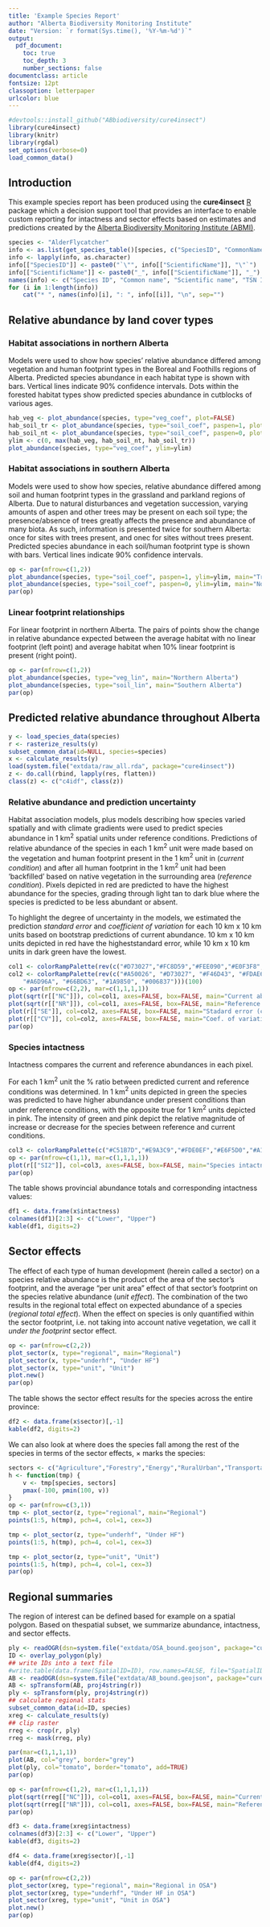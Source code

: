 ```yaml
---
title: 'Example Species Report'
author: "Alberta Biodiversity Monitoring Institute"
date: "Version: `r format(Sys.time(), '%Y-%m-%d')`"
output:
  pdf_document:
    toc: true
    toc_depth: 3
    number_sections: false
documentclass: article
fontsize: 12pt
classoption: letterpaper
urlcolor: blue
---
```


```r
#devtools::install_github("ABbiodiversity/cure4insect")
library(cure4insect)
library(knitr)
library(rgdal)
set_options(verbose=0)
load_common_data()
```

## Introduction

This example species report has been produced using the
**cure4insect** [R](https://www.r-project.org/) package 
which a decision support tool that provides an interface to enable
custom reporting for intactness and sector effects
based on estimates and predictions created by the [Alberta
Biodiversity Monitoring Institute (ABMI)](http://abmi.ca/).

```r
species <- "AlderFlycatcher"
info <- as.list(get_species_table()[species, c("SpeciesID", "CommonName", "ScientificName", "TSNID")])
info <- lapply(info, as.character)
info[["SpeciesID"]] <- paste0("`\"", info[["ScientificName"]], "\"`")
info[["ScientificName"]] <- paste0("_", info[["ScientificName"]], "_")
names(info) <- c("Species ID", "Common name", "Scientific name", "TSN ID")
for (i in 1:length(info))
    cat("* ", names(info)[i], ": ", info[[i]], "\n", sep="")
```

## Relative abundance by land cover types

### Habitat associations in northern Alberta

Models were used to show how species' relative abundance differed among 
vegetation and human footprint types in the Boreal and Foothills regions of
Alberta. Predicted species abundance in each habitat type is shown with bars. 
Vertical lines indicate 90% confidence intervals. 
Dots within the forested habitat types show predicted species abundance in 
cutblocks of various ages.

```r
hab_veg <- plot_abundance(species, type="veg_coef", plot=FALSE)
hab_soil_tr <- plot_abundance(species, type="soil_coef", paspen=1, plot=FALSE)
hab_soil_nt <- plot_abundance(species, type="soil_coef", paspen=0, plot=FALSE)
ylim <- c(0, max(hab_veg, hab_soil_nt, hab_soil_tr))
plot_abundance(species, type="veg_coef", ylim=ylim)
```


### Habitat associations in southern Alberta

Models were used to show how species, relative abundance differed among soil 
and human footprint types in the grassland and parkland regions of 
Alberta. Due to natural disturbances and vegetation succession, 
varying amounts of aspen and other trees may be present on each soil type; 
the presence/absence of trees greatly affects the presence and abundance of 
many biota. As such, information is presented twice for southern Alberta: 
once for sites with trees present, and onec for sites without trees present. 
Predicted species abundance in each soil/human footprint type is shown with bars. 
Vertical lines indicate 90% confidence intervals.

```r
op <- par(mfrow=c(1,2))
plot_abundance(species, type="soil_coef", paspen=1, ylim=ylim, main="Treed sites")
plot_abundance(species, type="soil_coef", paspen=0, ylim=ylim, main="Non-treed sites")
par(op)
```

### Linear footprint relationships

For linear footprint in northern Alberta. 
The pairs of points show the change in relative abundance expected between the 
average habitat with no linear footprint (left point) and average habitat when 
10% linear footprint is present (right point).

```r
op <- par(mfrow=c(1,2))
plot_abundance(species, type="veg_lin", main="Northern Alberta")
plot_abundance(species, type="soil_lin", main="Southern Alberta")
par(op)

```

## Predicted relative abundance throughout Alberta

```r
y <- load_species_data(species)
r <- rasterize_results(y)
subset_common_data(id=NULL, species=species)
x <- calculate_results(y)
load(system.file("extdata/raw_all.rda", package="cure4insect"))
z <- do.call(rbind, lapply(res, flatten))
class(z) <- c("c4idf", class(z))
```

### Relative abundance and prediction uncertainty

Habitat association models, plus models describing how species varied 
spatially and with climate gradients were used to predict species abundance in 
1 km$^2$ spatial units under reference conditions. 
Predictions of relative abundance of the species in each 1 km$^2$ unit were made 
based on the vegetation and human footprint present in the 1 km$^2$ unit in 
(_current condition_) and 
after all human footprint in the 1 km$^2$ unit had been 'backfilled' based on native 
vegetation in the surrounding area (_reference condition_). 
Pixels depicted in red are predicted to 
have the highest abundance for the species, grading through light tan to dark 
blue where the species is predicted to be less abundant or absent. 

To highlight the degree of uncertainty in the models, 
we estimated the prediction _standard error_ and _coefficient of variation_ 
for each 10 km x 10 km units based on bootstrap predictions of current abundance. 
10 km x 10 km units depicted in red have the higheststandard error, 
while 10 km x 10 km units in dark green have the lowest.

```r

col1 <- colorRampPalette(rev(c("#D73027","#FC8D59","#FEE090","#E0F3F8","#91BFDB","#4575B4")))(100)
col2 <- colorRampPalette(rev(c("#A50026", "#D73027", "#F46D43", "#FDAE61", "#FEE08B", "#D9EF8B",
    "#A6D96A", "#66BD63", "#1A9850", "#006837")))(100)
op <- par(mfrow=c(2,2), mar=c(1,1,1,1))
plot(sqrt(r[["NC"]]), col=col1, axes=FALSE, box=FALSE, main="Current abundance")
plot(sqrt(r[["NR"]]), col=col1, axes=FALSE, box=FALSE, main="Reference abundance")
plot(r[["SE"]], col=col2, axes=FALSE, box=FALSE, main="Stadard error (current)")
plot(r[["CV"]], col=col2, axes=FALSE, box=FALSE, main="Coef. of variation (current)")
par(op)

```


### Species intactness

Intactness compares the current and reference abundances in each pixel.

For each 1 km$^2$ unit the % ratio between predicted current and reference 
conditions was determined. In 1 km$^2$ units depicted in green the species 
was predicted to have higher abundance under present conditions than under 
reference conditions, with the opposite true for 1 km$^2$ units depicted in pink. 
The intensity of green and pink depict the relative magnitude of increase or 
decrease for the species between reference and current conditions. 

```r
col3 <- colorRampPalette(c("#C51B7D","#E9A3C9","#FDE0EF","#E6F5D0","#A1D76A","#4D9221"))(100)
op <- par(mfrow=c(1,1), mar=c(1,1,1,1))
plot(r[["SI2"]], col=col3, axes=FALSE, box=FALSE, main="Species intactness")
par(op)

```

The table shows provincial abundance totals and corresponding intactness values:

```r
df1 <- data.frame(x$intactness)
colnames(df1)[2:3] <- c("Lower", "Upper")
kable(df1, digits=2)
```


## Sector effects

The effect of each type of human development (herein called a sector) 
on a species relative abundance is the product of the area of the sector's 
footprint, and the average "per unit area" effect of that sector's footprint
on the species relative abundance (_unit effect_). The combination of the two
results in the regional total effect on expected abundance of a species (_regional total effect_).
When the effect on species is only quantified within the sector footprint,
i.e. not taking into account native vegetation, we call it _under the footprint_ sector effect.


```r
op <- par(mfrow=c(2,2))
plot_sector(x, type="regional", main="Regional")
plot_sector(x, type="underhf", "Under HF")
plot_sector(x, type="unit", "Unit")
plot.new()
par(op)
```

The table shows the sector effect results for the species across the entire province:

```r
df2 <- data.frame(x$sector)[,-1]
kable(df2, digits=2)
```

We can also look at where does the species fall among the rest of the species
in terms of the sector effects, $\times$ marks the species:

```r
sectors <- c("Agriculture","Forestry","Energy","RuralUrban","Transportation")
h <- function(tmp) {
    v <- tmp[species, sectors]
    pmax(-100, pmin(100, v))
}
op <- par(mfrow=c(3,1))
tmp <- plot_sector(z, type="regional", main="Regional")
points(1:5, h(tmp), pch=4, col=1, cex=3)

tmp <- plot_sector(z, type="underhf", "Under HF")
points(1:5, h(tmp), pch=4, col=1, cex=3)

tmp <- plot_sector(z, type="unit", "Unit")
points(1:5, h(tmp), pch=4, col=1, cex=3)
par(op)
```

## Regional summaries

The region of interest can be defined based for example on a spatial polygon.
Based on thespatial subset, we summarize abundance, intactness, and sector effects.

```r
ply <- readOGR(dsn=system.file("extdata/OSA_bound.geojson", package="cure4insect"))
ID <- overlay_polygon(ply)
## write IDs into a text file
#write.table(data.frame(SpatialID=ID), row.names=FALSE, file="SpatialID.txt")
AB <- readOGR(dsn=system.file("extdata/AB_bound.geojson", package="cure4insect"))
AB <- spTransform(AB, proj4string(r))
ply <- spTransform(ply, proj4string(r))
## calculate regional stats
subset_common_data(id=ID, species)
xreg <- calculate_results(y)
## clip raster
rreg <- crop(r, ply)
rreg <- mask(rreg, ply)
```

```r
par(mar=c(1,1,1,1))
plot(AB, col="grey", border="grey")
plot(ply, col="tomato", border="tomato", add=TRUE)
par(op)
```

```r
op <- par(mfrow=c(1,2), mar=c(1,1,1,1))
plot(sqrt(rreg[["NC"]]), col=col1, axes=FALSE, box=FALSE, main="Current abundance in OSA")
plot(sqrt(rreg[["NR"]]), col=col1, axes=FALSE, box=FALSE, main="Reference abundance in OSA")
par(op)

```



```r
df3 <- data.frame(xreg$intactness)
colnames(df3)[2:3] <- c("Lower", "Upper")
kable(df3, digits=2)
```


```r
df4 <- data.frame(xreg$sector)[,-1]
kable(df4, digits=2)
```

```r
op <- par(mfrow=c(2,2))
plot_sector(xreg, type="regional", main="Regional in OSA")
plot_sector(xreg, type="underhf", "Under HF in OSA")
plot_sector(xreg, type="unit", "Unit in OSA")
plot.new()
par(op)
```
